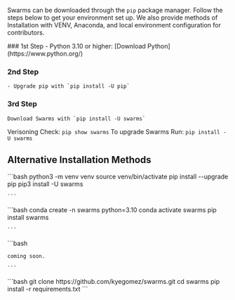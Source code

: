 Swarms can be downloaded through the `pip` package manager. 
Follow the steps below to get your environment set up. We also provide methods of Installation
with VENV, Anaconda, and local environment configuration for contributors.

<Steps>
  ### 1st Step
    - Python 3.10 or higher: [Download Python](https://www.python.org/)

  ### 2nd Step
    - Upgrade pip with `pip install -U pip`
  
  ### 3rd Step
    Download Swarms with `pip install -U swarms`
</Steps>

<Check>Verisoning Check: `pip show swarms`</Check>
<Check> To upgrade Swarms Run: `pip install -U swarms`</Check>

## Alternative Installation Methods

<Tabs>
  <Tab title="Venv">
    ```bash
    python3 -m venv venv
    source venv/bin/activate
    pip install --upgrade pip
    pip3 install -U swarms
    
    ```
  </Tab>
  <Tab title="Anaconda">
    ```bash
    conda create -n swarms python=3.10
    conda activate swarms
    pip install swarms
    
    ```
  </Tab>
  <Tab title="Docker">
    ```bash

    coming soon.
    
    ```
  </Tab>
  <Tab title="For Contributors">
    ```bash
    git clone https://github.com/kyegomez/swarms.git
    cd swarms
    pip install -r requirements.txt
    ```
  </Tab>
</Tabs>
